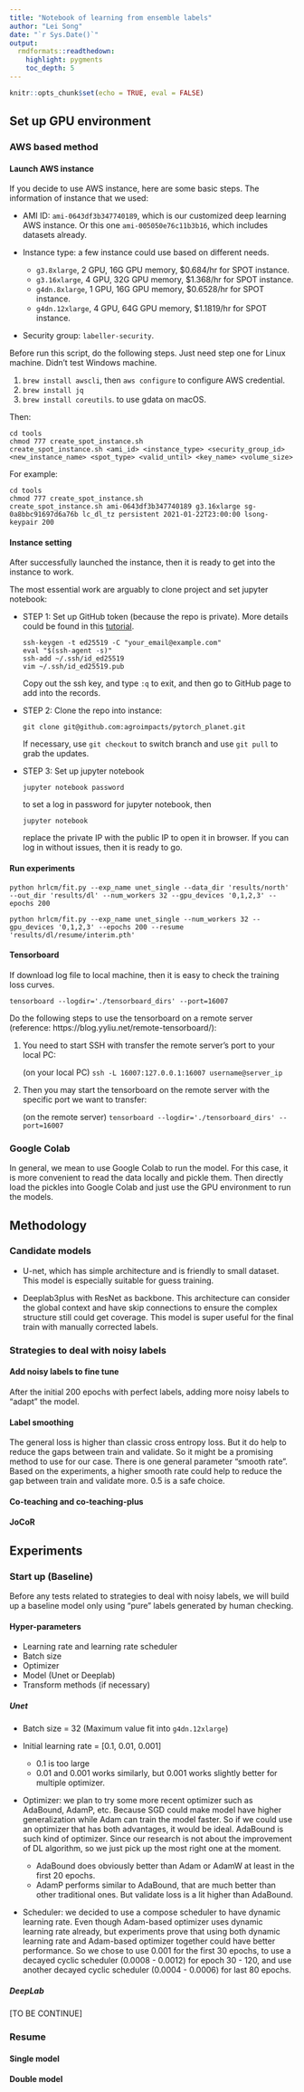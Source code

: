 ```yaml
---
title: "Notebook of learning from ensemble labels"
author: "Lei Song"
date: "`r Sys.Date()`"
output: 
  rmdformats::readthedown:
    highlight: pygments
    toc_depth: 5
---
```


```r
knitr::opts_chunk$set(echo = TRUE, eval = FALSE)
```

## Set up GPU environment
### AWS based method
#### Launch AWS instance
If you decide to use AWS instance, here are some basic steps.
The information of instance that we used:

- AMI ID: `ami-0643df3b347740189`, which is our customized deep learning AWS instance. Or this one `ami-005050e76c11b3b16`, which includes datasets already.
- Instance type: a few instance could use based on different needs.

  - `g3.8xlarge`, 2 GPU, 16G GPU memory, $0.684/hr for SPOT instance.
  - `g3.16xlarge`, 4 GPU, 32G GPU memory, $1.368/hr for SPOT instance.
  - `g4dn.8xlarge`, 1 GPU, 16G GPU memory, $0.6528/hr for SPOT instance.
  - `g4dn.12xlarge`, 4 GPU, 64G GPU memory, $1.1819/hr for SPOT instance.
    
- Security group: `labeller-security`.

Before run this script, do the following steps. Just need step one for Linux machine. Didn't test Windows machine.

1. `brew install awscli`, then `aws configure` to configure AWS credential.
2. `brew install jq`
3. `brew install coreutils`. to use gdata on macOS.

Then:
```
cd tools
chmod 777 create_spot_instance.sh
create_spot_instance.sh <ami_id> <instance_type> <security_group_id> <new_instance_name> <spot_type> <valid_until> <key_name> <volume_size>
```
For example:
```
cd tools
chmod 777 create_spot_instance.sh
create_spot_instance.sh ami-0643df3b347740189 g3.16xlarge sg-0a8bbc91697d6a76b lc_dl_tz persistent 2021-01-22T23:00:00 lsong-keypair 200
```

#### Instance setting
After successfully launched the instance, then it is ready to get into the instance to work.

The most essential work are arguably to clone project and set jupyter notebook:

- STEP 1: Set up GitHub token (because the repo is private). More details could be found in this [tutorial](https://docs.github.com/en/free-pro-team@latest/github/authenticating-to-github/generating-a-new-ssh-key-and-adding-it-to-the-ssh-agent).

  ```
  ssh-keygen -t ed25519 -C "your_email@example.com"
  eval "$(ssh-agent -s)"
  ssh-add ~/.ssh/id_ed25519
  vim ~/.ssh/id_ed25519.pub
  ```
  Copy out the ssh key, and type `:q` to exit, and then go to GitHub page to add into the records.
    
- STEP 2: Clone the repo into instance:
  
  ```
  git clone git@github.com:agroimpacts/pytorch_planet.git
  ```
  
  If necessary, use `git checkout` to switch branch and use `git pull` to grab the updates.
  
- STEP 3: Set up jupyter notebook

  ```
  jupyter notebook password
  ```
  to set a log in password for jupyter notebook, then
  ```
  jupyter notebook
  ```
  replace the private IP with the public IP to open it in browser. If you can log in without issues, then it is ready to go.
  
#### Run experiments

```
python hrlcm/fit.py --exp_name unet_single --data_dir 'results/north' --out_dir 'results/dl' --num_workers 32 --gpu_devices '0,1,2,3' --epochs 200
```

```
python hrlcm/fit.py --exp_name unet_single --num_workers 32 --gpu_devices '0,1,2,3' --epochs 200 --resume 'results/dl/resume/interim.pth'
```
  
#### Tensorboard

If download log file to local machine, then it is easy to check the training loss curves.

`tensorboard --logdir='./tensorboard_dirs' --port=16007`

Do the following steps to use the tensorboard on a remote server (reference: https://blog.yyliu.net/remote-tensorboard/):

1. You need to start SSH with transfer the remote server’s port to your local PC:

    (on your local PC) `ssh -L 16007:127.0.0.1:16007 username@server_ip`

2. Then you may start the tensorboard on the remote server with the specific port we want to transfer:

    (on the remote server) `tensorboard --logdir='./tensorboard_dirs' --port=16007`

### Google Colab
In general, we mean to use Google Colab to run the model. For this case, it is more convenient to read the data locally and pickle them. Then directly load the pickles into Google Colab and just use the GPU environment to run the models.

## Methodology
### Candidate models

- U-net, which has simple architecture and is friendly to small dataset. This model is especially suitable for guess training.

- Deeplab3plus with ResNet as backbone. This architecture can consider the global context and have skip connections to ensure the complex structure still could get coverage. This model is super useful for the final train with manually corrected labels.

### Strategies to deal with noisy labels

#### Add noisy labels to fine tune

After the initial 200 epochs with perfect labels, adding more noisy labels to "adapt" the model. 

#### Label smoothing

The general loss is higher than classic cross entropy loss. But it do help to reduce the gaps between train and validate. So it might be a promising method to use for our case. There is one general parameter "smooth rate". Based on the experiments, a higher smooth rate could help to reduce the gap between train and validate more. 0.5 is a safe choice.

#### Co-teaching and co-teaching-plus



#### JoCoR



## Experiments

### Start up (Baseline)

Before any tests related to strategies to deal with noisy labels, we will build up a baseline model only using "pure" labels generated by human checking.

#### Hyper-parameters

- Learning rate and learning rate scheduler
- Batch size
- Optimizer
- Model (Unet or Deeplab)
- Transform methods (if necessary)

##### Unet

- Batch size = 32 (Maximum value fit into `g4dn.12xlarge`)
- Initial learning rate = [0.1, 0.01, 0.001]
  
  - 0.1 is too large
  - 0.01 and 0.001 works similarly, but 0.001 works slightly better for multiple optimizer.
  
- Optimizer: we plan to try some more recent optimizer such as AdaBound, AdamP, etc. Because SGD could make model have higher generalization while Adam can train the model faster. So if we could use an optimizer that has both advantages, it would be ideal. AdaBound is such kind of optimizer. Since our research is not about the improvement of DL algorithm, so we just pick up the most right one at the moment.
  
  - AdaBound does obviously better than Adam or AdamW at least in the first 20 epochs.
  - AdamP performs similar to AdaBound, that are much better than other traditional ones. But validate loss is a lit higher than AdaBound.
  
- Scheduler: we decided to use a compose scheduler to have dynamic learning rate. Even though Adam-based optimizer uses dynamic learning rate already, but experiments prove that using both dynamic learning rate and Adam-based optimizer together could have better performance. So we chose to use 0.001 for the first 30 epochs, to use a decayed cyclic scheduler (0.0008 - 0.0012) for epoch 30 - 120, and use another decayed cyclic scheduler (0.0004 - 0.0006) for last 80 epochs.
  
##### DeepLab

  [TO BE CONTINUE]

### Resume

#### Single model 



#### Double model
